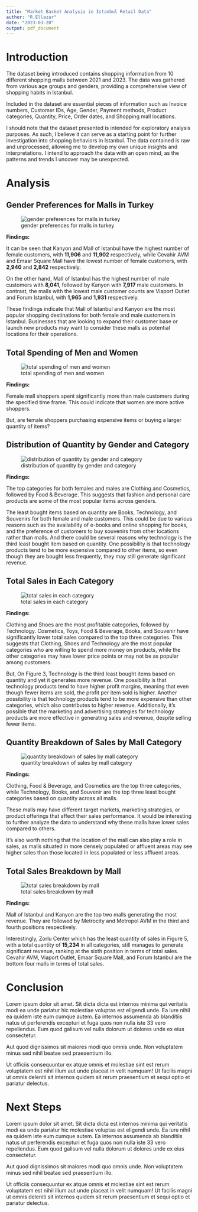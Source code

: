 ```yaml
---
title: "Market Basket Analysis in Istanbul Retail Data"
author: "R.Ellazar"
date: "2023-03-28"
output: pdf_document
---
```


\newpage

# Introduction

The dataset being introduced contains shopping information from 10 different shopping malls between 2021 and 2023. The data was gathered from various age groups and genders, providing a comprehensive view of shopping habits in Istanbul.

Included in the dataset are essential pieces of information such as Invoice numbers, Customer IDs, Age, Gender, Payment methods, Product categories, Quantity, Price, Order dates, and Shopping mall locations.

I should note that the dataset presented is intended for exploratory analysis purposes. As such, I believe it can serve as a starting point for further investigation into shopping behaviors in Istanbul. The data contained is raw and unprocessed, allowing me to develop my own unique insights and interpretations. I intend to approach the data with an open mind, as the patterns and trends I uncover may be unexpected.

# Analysis

## Gender Preferences for Malls in Turkey

![gender preferences for malls in turkey](chart/gender_malls.png)

**Findings:**

It can be seen that Kanyon and Mall of Istanbul have the highest number of female customers, with **11,906** and **11,902** respectively, while Cevahir AVM and Emaar Square Mall have the lowest number of female customers, with **2,940** and **2,842** respectively.

On the other hand, Mall of Istanbul has the highest number of male customers with **8,041**, followed by Kanyon with **7,917** male customers. In contrast, the malls with the lowest male customer counts are Viaport Outlet and Forum Istanbul, with **1,965** and **1,931** respectively.

These findings indicate that Mall of Istanbul and Kanyon are the most popular shopping destinations for both female and male customers in Istanbul. Businesses that are looking to expand their customer base or launch new products may want to consider these malls as potential locations for their operations.


\newpage


## Total Spending of Men and Women

![total spending of men and women](chart/total_spent_mw.png)

**Findings:**

Female mall shoppers spent significantly more than male customers during the specified time frame. This could indicate that women are more active shoppers.

But, are female shoppers purchasing expensive items or buying a larger quantity of items?

## Distribution of Quantity by Gender and Category

![distribution of quantity by gender and category](chart/quantity_gender.png)


\newpage


**Findings:**

The top categories for both females and males are Clothing and Cosmetics, followed by Food & Beverage. This suggests that fashion and personal care products are some of the most popular items across genders.

The least bought items based on quantity are Books, Technology, and Souvenirs for both female and male customers. This could be due to various reasons such as the availability of e-books and online shopping for books, and the preference of customers to buy souvenirs from other locations rather than malls. And there could be several reasons why technology is the third least bought item based on quantity. One possibility is that technology products tend to be more expensive compared to other items, so even though they are bought less frequently, they may still generate significant revenue.



## Total Sales in Each Category

![total sales in each category](chart/total_sales_category.png)

**Findings:**

Clothing and Shoes are the most profitable categories, followed by Technology. Cosmetics, Toys, Food & Beverage, Books, and Souvenir have significantly lower total sales compared to the top three categories. This suggests that Clothing, Shoes and Technology are the most popular categories who are willing to spend more money on products, while the other categories may have lower price points or may not be as popular among customers.

But, On Figure 3, Technology is the third least bought items based on quantity and yet it generates more revenue. One possibility is that technology products tend to have higher profit margins, meaning that even though fewer items are sold, the profit per item sold is higher. Another possibility is that technology products tend to be more expensive than other categories, which also contributes to higher revenue. Additionally, it's possible that the marketing and advertising strategies for technology products are more effective in generating sales and revenue, despite selling fewer items.


\newpage


## Quantity Breakdown of Sales by Mall Category

![quantity breakdown of sales by mall category](chart/quantity_mall.png)

**Findings:**

Clothing, Food & Beverage, and Cosmetics are the top three categories, while Technology, Books, and Souvenir are the top three least bought categories based on quantity across all malls.

These malls may have different target markets, marketing strategies, or product offerings that affect their sales performance. It would be interesting to further analyze the data to understand why these malls have lower sales compared to others.

It's also worth nothing that the location of the mall can also play a role in sales, as malls situated in more densely populated or affluent areas may see higher sales than those located in less populated or less affluent areas.


\newpage


## Total Sales Breakdown by Mall

![total sales breakdown by mall](chart/sales_mall.png)

**Findings:**

Mall of Istanbul and Kanyon are the top two malls generating the most revenue. They are followed by Metrocity and Metropol AVM in the third and fourth positions respectively.

Interestingly, Zorlu Center which has the least quantity of sales in Figure 5, with a total quantity of **15,234** in all categories, still manages to generate significant revenue, ranking at the sixth position in terms of total sales. Cevahir AVM, Viaport Outlet, Emaar Square Mall, and Forum Istanbul are the bottom four malls in terms of total sales.



\newpage


# Conclusion

Lorem ipsum dolor sit amet. Sit dicta dicta est internos minima qui veritatis modi ea unde pariatur hic molestiae voluptas est eligendi unde. Ea iure nihil ea quidem iste eum cumque autem. Ea internos assumenda ab blanditiis natus ut perferendis excepturi et fuga quos non nulla iste 33 vero repellendus. Eum quod galisum vel nulla dolorum ut dolores unde ex eius consectetur.

Aut quod dignissimos sit maiores modi quo omnis unde. Non voluptatem minus sed nihil beatae sed praesentium illo.

Ut officiis consequuntur ex atque omnis et molestiae sint est rerum voluptatem est nihil illum aut unde placeat in velit numquam! Ut facilis magni ut omnis deleniti sit internos quidem sit rerum praesentium et sequi optio et pariatur delectus.

# Next Steps

Lorem ipsum dolor sit amet. Sit dicta dicta est internos minima qui veritatis modi ea unde pariatur hic molestiae voluptas est eligendi unde. Ea iure nihil ea quidem iste eum cumque autem. Ea internos assumenda ab blanditiis natus ut perferendis excepturi et fuga quos non nulla iste 33 vero repellendus. Eum quod galisum vel nulla dolorum ut dolores unde ex eius consectetur.

Aut quod dignissimos sit maiores modi quo omnis unde. Non voluptatem minus sed nihil beatae sed praesentium illo.

Ut officiis consequuntur ex atque omnis et molestiae sint est rerum voluptatem est nihil illum aut unde placeat in velit numquam! Ut facilis magni ut omnis deleniti sit internos quidem sit rerum praesentium et sequi optio et pariatur delectus.
